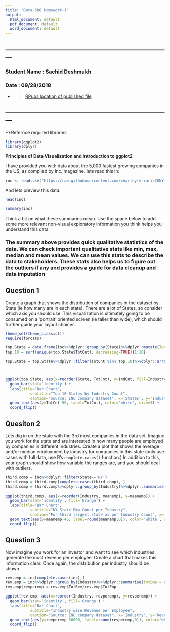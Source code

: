 ```yaml
---
title: "Data-608 Homework-1"
output:
  html_document: default
  pdf_document: default
  word_document: default
---
```


## ---------------------------------------------------------------------------
### **Student Name :** Sachid Deshmukh
### **Date :** 09/28/2018

* > [RPubs location of published file](http://rpubs.com/sachid/Data608-Homework1)

## ---------------------------------------------------------------------------

**Refernce required libraries

```r
library(ggplot2)
library(dplyr)

```

**Principles of Data Visualization and Introduction to ggplot2**

I have provided you with data about the 5,000 fastest growing companies in the US, as compiled by Inc. magazine. lets read this in:

```r
inc <- read.csv("https://raw.githubusercontent.com/charleyferrari/CUNY_DATA_608/master/module1/Data/inc5000_data.csv", header= TRUE, stringsAsFactors = FALSE)
```

And lets preview this data:

```r
head(inc)
```
```r
summary(inc)
```

Think a bit on what these summaries mean. Use the space below to add some more relevant non-visual exploratory information you think helps you understand this data:

### The summary above provides quick qualitative statistics of the data. We can check important qualitative stats like min, max, median and mean values. We can use this stats to describe the data to stakeholders. These stats also helps us to figure out the outliers if any and provides a guide for data cleanup and data imputation

## Question 1

Create a graph that shows the distribution of companies in the dataset by State (ie how many are in each state). There are a lot of States, so consider which axis you should use. This visualization is ultimately going to be consumed on a 'portrait' oriented screen (ie taller than wide), which should further guide your layout choices.

```r
theme_set(theme_classic())
require(forcats)

top.State = data.frame(inc%>%dplyr::group_by(State)%>%dplyr::mutate(TotCnt = n())%>%dplyr::group_by(State, Industry, TotCnt)%>%dplyr::summarise(IndCnt = n()))
top.10 = sort(unique(top.State$TotCnt), decreasing=TRUE)[1:10]

top.State = top.State%>%dplyr::filter(TotCnt %in% top.10)%>%dplyr::arrange(desc(TotCnt),desc(IndCnt))



ggplot(top.State, aes(x=reorder(State, TotCnt), y=IndCnt, fill=Industry)) +
  geom_bar(stat='identity') +
  labs(title="Bar Chart", 
           subtitle="Top 10 States by Industry Count", 
           caption="Source: INC company dataset", x='States', y='Industry Counts') +
  geom_text(aes(y=TotCnt-50, label=TotCnt), color='white', size=3) +
  coord_flip()
```

## Quesiton 2

Lets dig in on the state with the 3rd most companies in the data set. Imagine you work for the state and are interested in how many people are employed by companies in different industries. Create a plot that shows the average and/or median employment by industry for companies in this state (only use cases with full data, use R's `complete.cases()` function.) In addition to this, your graph should show how variable the ranges are, and you should deal with outliers.

```r
third.comp = inc%>%dplyr::filter(State=='NY')
third.comp = third.comp[complete.cases(third.comp), ]
third.comp = third.comp%>%dplyr::group_by(Industry)%>%dplyr::summarise(meanemp = mean(Employees, na.rm=TRUE))

ggplot(third.comp, aes(x=reorder(Industry, meanemp), y=meanemp)) +
  geom_bar(stat='identity', fill='Orange') +
  labs(title="Bar Chart", 
           subtitle="NY State Emp Count per Industry", 
           caption="For third largest state as per Industry Count", x='Industry', y='Emp Counts') +
  geom_text(aes(y=meanemp-40, label=round(meanemp,0)), color='white', size=3) +
  coord_flip()
```

## Question 3

Now imagine you work for an investor and want to see which industries generate the most revenue per employee. Create a chart that makes this information clear. Once again, the distribution per industry should be shown.

```r
rev.emp = inc[complete.cases(inc),]
rev.emp = inc%>%dplyr::group_by(Industry)%>%dplyr::summarise(TotEmp = sum(Employees, na.rm = TRUE), TotRev = sum(Revenue, na.rm = TRUE))
rev.emp$revperemp = rev.emp$TotRev/rev.emp$TotEmp

ggplot(rev.emp, aes(x=reorder(Industry, revperemp), y=revperemp)) +
  geom_bar(stat='identity', fill='Orange') +
  labs(title="Bar Chart", 
           subtitle="Industry wise Revenue per Employee", 
           caption="Source: INC company dataset", x='Industry', y='Revenue per Employee') +
  geom_text(aes(y=revperemp-50000, label=round(revperemp,0)), color='white', size=3) +
  coord_flip()
```
